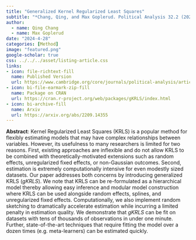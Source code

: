 ```yaml
---
title: "Generalized Kernel Regularized Least Squares"
subtitle: "*Chang, Qing, and Max Goplerud. Political Analysis 32.2 (2024): 157-171.*"
author: 
  - name: Qing Chang
  - name: Max Goplerud
date: "2024-4-28"
categories: [Method]
image: "featured.png"
google-scholar: true
css: ../../../asset/listing-article.css
links:
- icon: file-richtext-fill
  name: Published Version
  url: https://www.cambridge.org/core/journals/political-analysis/article/generalized-kernel-regularized-least-squares/09F9B1E299E26A452FCF256129F450E7
- icon: bi-file-earmark-zip-fill
  name: Package on CRAN
  url: https://cran.r-project.org/web/packages/gKRLS/index.html
- icon: bi-archive-fill
  name: Arxiv
  url: https://arxiv.org/abs/2209.14355
---
```


**Abstract**: Kernel Regularized Least Squares (KRLS) is a popular method for flexibly estimating models that may have complex relationships between variables.
However, its usefulness to many researchers is limited for two reasons.
First, existing approaches are inflexible and do not allow KRLS to be combined with theoretically-motivated extensions such as random effects, unregularized fixed effects, or non-Gaussian outcomes.
Second, estimation is extremely computationally intensive for even modestly sized datasets.
Our paper addresses both concerns by introducing generalized KRLS (*gKRLS*).
We note that KRLS can be re-formulated as a hierarchical model thereby allowing easy inference and modular model construction where KRLS can be used alongside random effects, splines, and unregularized fixed effects.
Computationally, we also implement random sketching to dramatically accelerate estimation while incurring a limited penalty in estimation quality.
We demonstrate that *gKRLS* can be fit on datasets with tens of thousands of observations in under one minute.
Further, state-of-the-art techniques that require fitting the model over a dozen times (e.g. meta-learners) can be estimated quickly.
